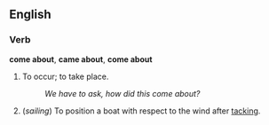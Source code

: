 ==English==

===Verb===
'''come about''', '''came about''', '''come about'''

# To occur; to take place.
#: ''We have to ask, how did this come about?''
# (''sailing'') To position a boat with respect to the wind after [[tack]]ing.